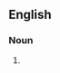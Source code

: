 {{also|X-factor|x factor|X factor}}

==English==

===Noun===
{{en-noun}}

# {{alternative spelling of|en|X factor}}